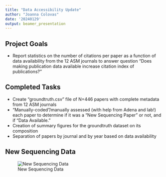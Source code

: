 ```yaml
---
title: "Data Accessibility Update"
author: "Joanna Colovas"
date: '20240129'
output: beamer_presentation
---
```


## Project Goals

-   Report statistics on the number of citations per paper as a function of data availability from the 12 ASM journals to answer question "Does making publication data available increase citation index of publications?"

## Completed Tasks

-   Create "groundtruth.csv" file of N=446 papers with complete metadata from 12 ASM journals
-   "Manually-coded"/manually assessed (with help from Adena and lab!) each paper to determine if it was a "New Sequencing Paper" or not, and if "Data Available."
-   Creation of summary figures for the groundtruth dataset on its composition
-   Separation of papers by journal and by year based on data availability

## New Sequencing Data

![New Sequencing Data](~Colovas_Data_Accessibiity/Adena_Stuff/NewSequencingDataPlot.png)

